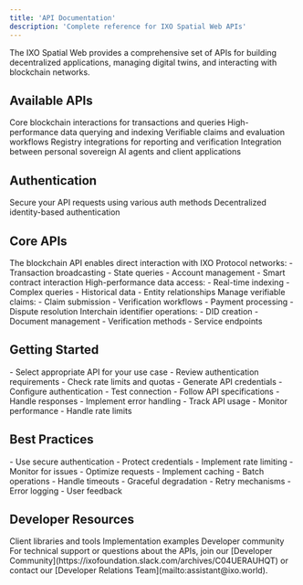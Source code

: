 ```yaml
---
title: 'API Documentation'
description: 'Complete reference for IXO Spatial Web APIs'
---
```


<Tip>
  The IXO Spatial Web provides a comprehensive set of APIs for building decentralized applications, managing digital twins, and interacting with blockchain networks.
</Tip>

## Available APIs

<CardGroup>
  <Card title="Blockchain API" icon="cube" href="/api-docs/blockchain">
    Core blockchain interactions for transactions and queries
  </Card>
  
  <Card title="Blocksync GraphQL" icon="database" href="/api-docs/blocksync-api/blocksync-graphql">
    High-performance data querying and indexing
  </Card>
  
  <Card title="Claims API" icon="file-check" href="/api-docs/claims">
    Verifiable claims and evaluation workflows
  </Card>

  <Card title="Registry API" icon="database" href="/api-docs/registry">
    Registry integrations for reporting and verification
  </Card>

  <Card title="AI Companion API" icon="sparkles" href="/api-docs/ai-companion-api/companion-api">
    Integration between personal sovereign AI agents and client applications
  </Card>

</CardGroup>

## Authentication

<CardGroup>
  <Card title="Authentication Methods" icon="key" href="/api-docs/authentication">
    Secure your API requests using various auth methods
  </Card>
  
  <Card title="DID Authentication" icon="id-card" href="/guides/dev/authentication">
    Decentralized identity-based authentication
  </Card>
</CardGroup>

## Core APIs

<AccordionGroup>
  <Accordion title="Blockchain API" icon="cube">
    The blockchain API enables direct interaction with IXO Protocol networks:
    - Transaction broadcasting
    - State queries
    - Account management
    - Smart contract interaction
  </Accordion>

  <Accordion title="Blocksync GraphQL" icon="database">
    High-performance data access:
    - Real-time indexing
    - Complex queries
    - Historical data
    - Entity relationships
  </Accordion>

  <Accordion title="Claims API" icon="file-check">
    Manage verifiable claims:
    - Claim submission
    - Verification workflows
    - Payment processing
    - Dispute resolution
  </Accordion>

  <Accordion title="IID API" icon="fingerprint">
    Interchain identifier operations:
    - DID creation
    - Document management
    - Verification methods
    - Service endpoints
  </Accordion>
</AccordionGroup>

## Getting Started

<Steps>
  <Step title="Choose API">
    - Select appropriate API for your use case
    - Review authentication requirements
    - Check rate limits and quotas
  </Step>
  <Step title="Authentication Setup">
    - Generate API credentials
    - Configure authentication
    - Test connection
  </Step>
  <Step title="Make Requests">
    - Follow API specifications
    - Handle responses
    - Implement error handling
  </Step>
  <Step title="Monitor Usage">
    - Track API usage
    - Monitor performance
    - Handle rate limits
  </Step>
</Steps>

## Best Practices

<AccordionGroup>
  <Accordion title="Security" icon="shield">
    - Use secure authentication
    - Protect credentials
    - Implement rate limiting
    - Monitor for issues
  </Accordion>

  <Accordion title="Performance" icon="gauge">
    - Optimize requests
    - Implement caching
    - Batch operations
    - Handle timeouts
  </Accordion>

  <Accordion title="Error Handling" icon="triangle-exclamation">
    - Graceful degradation
    - Retry mechanisms
    - Error logging
    - User feedback
  </Accordion>
</AccordionGroup>

## Developer Resources

<CardGroup>
  <Card title="SDKs" icon="box" href="/spatial-web-stack/sdks/ixo-multiclient-sdk">
    Client libraries and tools
  </Card>
  
  <Card title="Examples" icon="code" href="/guides/dev/examples">
    Implementation examples
  </Card>
  
  <Card title="Support" icon="headset" href="https://ixofoundation.slack.com/archives/C04UERAUHQT">
    Developer community
  </Card>
</CardGroup>

<Tip>
  For technical support or questions about the APIs, join our [Developer Community](https://ixofoundation.slack.com/archives/C04UERAUHQT) or contact our [Developer Relations Team](mailto:assistant@ixo.world).
</Tip> 
